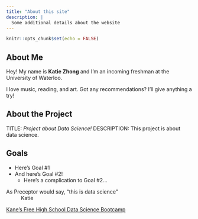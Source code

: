 ```yaml
---
title: "About this site"
description: |
  Some additional details about the website
---
```


```r
knitr::opts_chunk$set(echo = FALSE)
```

## About Me
Hey! My name is **Katie Zhong** and I'm an incoming freshman at the University of Waterloo.

I love music, reading, and art. Got any recommendations? I'll give anything a try!


## About the Project
TITLE: *Project about Data Science!*
DESCRIPTION: This project is about data science.


## Goals
* Here's Goal #1
* And here's Goal #2!
  + Here's a complication to Goal #2...
  
As Preceptor would say, "this is data science"  
~ Katie

[Kane’s Free High School Data Science Bootcamp](https://bootcamp.davidkane.info/)
